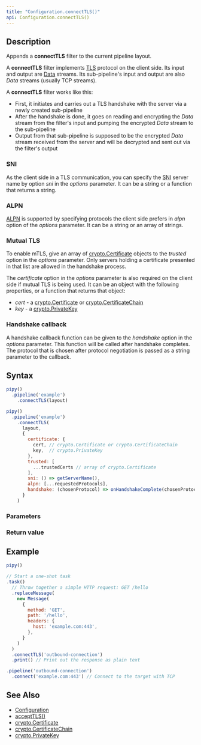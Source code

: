 ```yaml
---
title: "Configuration.connectTLS()"
api: Configuration.connectTLS()
---
```


## Description

Appends a **connectTLS** filter to the current pipeline layout.

A **connectTLS** filter implements [TLS](https://en.wikipedia.org/wiki/Transport_Layer_Security) protocol on the client side. Its input and output are [Data](/reference/api/Data) streams. Its sub-pipeline's input and output are also _Data_ streams (usually TCP streams).

<FilterDiagram
  name="connectTLS"
  input="Data"
  output="Data"
  subInput="Data"
  subOutput="Data"
  subType="link"
/>

A **connectTLS** filter works like this:

- First, it initiates and carries out a TLS handshake with the server via a newly created sub-pipeline
- After the handshake is done, it goes on reading and encrypting the _Data_ stream from the filter's input and pumping the encrypted _Data_ stream to the sub-pipeline
- Output from that sub-pipeline is supposed to be the encrypted _Data_ stream received from the server and will be decrypted and sent out via the filter's output

### SNI

As the client side in a TLS communication, you can specify the [SNI](https://en.wikipedia.org/wiki/Server_Name_Indication) server name by option _sni_ in the _options_ parameter. It can be a string or a function that returns a string.

### ALPN

[ALPN](https://en.wikipedia.org/wiki/Application-Layer_Protocol_Negotiation) is supported by specifying protocols the client side prefers in _alpn_ option of the _options_ parameter. It can be a string or an array of strings.

### Mutual TLS

To enable mTLS, give an array of [crypto.Certificate](/reference/api/crypto/Certificate) objects to the _trusted_ option in the _options_ parameter. Only servers holding a certificate presented in that list are allowed in the handshake process.

The _certificate_ option in the _options_ parameter is also required on the client side if mutual TLS is being used. It can be an object with the following properties, or a function that returns that object:

- _cert_ - a [crypto.Certificate](/reference/api/crypto/Certificate) or [crypto.CertificateChain](/reference/api/crypto/CertificateChain)
- _key_ - a [crypto.PrivateKey](/reference/api/crypto/PrivateKey)

### Handshake callback

A handshake callback function can be given to the _handshake_ option in the _options_ parameter. This function will be called after handshake completes. The protocol that is chosen after protocol negotiation is passed as a string parameter to the callback.

## Syntax

``` js
pipy()
  .pipeline('example')
    .connectTLS(layout)

pipy()
  .pipeline('example')
    .connectTLS(
      layout,
      {
        certificate: {
          cert, // crypto.Certificate or crypto.CertificateChain
          key,  // crypto.PrivateKey
        },
        trusted: [
          ...trustedCerts // array of crypto.Certificate
        ],
        sni: () => getServerName(),
        alpn: [...requestedProtocols],
        handshake: (chosenProtocol) => onHandshakeComplete(chosenProtocol),
      }
    )
```

### Parameters

<Parameters/>

### Return value

<ReturnValue/>

## Example

``` js
pipy()

// Start a one-shot task
.task()
  // Throw together a simple HTTP request: GET /hello
  .replaceMessage(
    new Message(
      {
        method: 'GET',
        path: '/hello',
        headers: {
          host: 'example.com:443',
        },
      }
    )
  )
  .connectTLS('outbound-connection')
  .print() // Print out the response as plain text

.pipeline('outbound-connection')
  .connect('example.com:443') // Connect to the target with TCP
```

## See Also

* [Configuration](/reference/api/Configuration)
* [acceptTLS()](/reference/api/Configuration/acceptTLS)
* [crypto.Certificate](/reference/api/crypto/Certificate)
* [crypto.CertificateChain](/reference/api/crypto/CertificateChain)
* [crypto.PrivateKey](/reference/api/crypto/PrivateKey)
